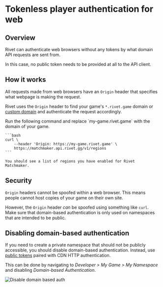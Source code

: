 
# Tokenless player authentication for web

## Overview

Rivet can authenticate web browsers without any tokens by what domain API requests are sent from.

In this case, no public token needs to be provided at all to the API client.

## How it works

All requests made from web browsers have an `Origin` header that specifies what webpage is making the request.

Rivet uses the `Origin` header to find your game's `*.rivet.game` domain or [custom domain](/cdn/concepts/custom-domains) and authenticate the request accordingly.

<Accordion title="Try it yourself">
    Run the following command and replace `my-game.rivet.game` with the domain of your game.

    ```bash
    curl \
        --header 'Origin: https://my-game.rivet.game' \
        https://matchmaker.api.rivet.gg/v1/regions
    ```

    You should see a list of regions you have enabled for Rivet Matchmaker.

</Accordion>

## Security

`Origin` headers cannot be spoofed within a web browser. This means people cannot host copies of your game on their own site.

However, the `Origin` header _can_ be spoofed using something like `curl`. Make sure that domain-based authentication is only used on namespaces that are intended to be public.

## Disabling domain-based authentication

If you need to create a private namespace that should not be publicly accessible, you should disable domain-based authentication. Instead, use [public tokens](/docs/general/concepts/handling-game-tokens#public-namespace-tokens) paired with CDN HTTP authentication.

This can be done by navigating to _Developer > My Game > My Namespace_ and disabling _Domain-based Authentication_.

<img  src={imgDisableDomainBaseAuth} alt='Disable domain based auth' />
